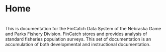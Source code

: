 # Home {#Home .unnumbered .hidden}

# 

This is documentation for the FinCatch Data System of the Nebraska Game and Parks Fishery Division. FinCatch stores and provides analysis of standard fisheries population surveys. This set of documentation is an accumulation of both developmental and instructional documentation.
